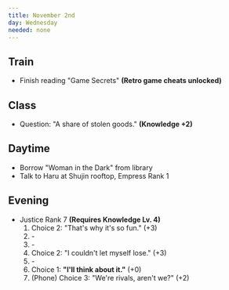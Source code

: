 ```yaml
---
title: November 2nd
day: Wednesday
needed: none
---
```


## Train
- Finish reading "Game Secrets" **(Retro game cheats unlocked)**

## Class
- Question: "A share of stolen goods." **(Knowledge +2)**

## Daytime
- Borrow "Woman in the Dark" from library
- Talk to Haru at Shujin rooftop, Empress Rank 1

## Evening
- Justice Rank 7 **(Requires Knowledge Lv. 4)**
    1. Choice 2: "That's why it's so fun." (+3)
    1. \-
    1. \-
    1. Choice 2: "I couldn't let myself lose." (+3)
    1. \-
    1. Choice 1: **"I'll think about it."** (+0)
    1. (Phone) Choice 3: "We're rivals, aren't we?" (+2)